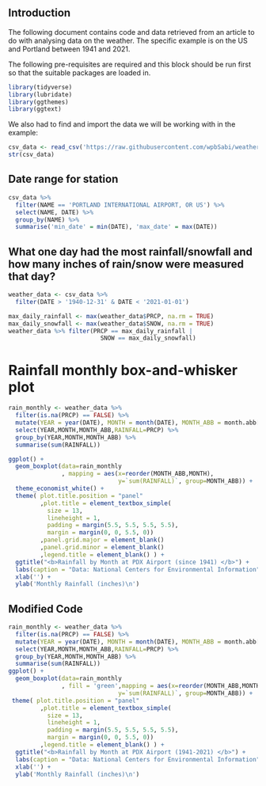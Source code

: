 ## Introduction

The following document contains code and data retrieved from an article to do with analysing data on the weather. The specific example is on the US and Portland between 1941 and 2021.

The following pre-requisites are required and this block should be run first so that the suitable packages are loaded in.

```{r}
library(tidyverse)
library(lubridate)
library(ggthemes)
library(ggtext)
```

We also had to find and import the data we will be working with in the example:

```{r}
csv_data <- read_csv('https://raw.githubusercontent.com/wpbSabi/weather/main/towardsDS/weather_towardsds.csv')
str(csv_data)
```

## Date range for station

```{r}
csv_data %>% 
  filter(NAME == 'PORTLAND INTERNATIONAL AIRPORT, OR US') %>%
  select(NAME, DATE) %>%
  group_by(NAME) %>%
  summarise('min_date' = min(DATE), 'max_date' = max(DATE))
```

## What one day had the most rainfall/snowfall and how many inches of rain/snow were measured that day?

```{r}
weather_data <- csv_data %>%
  filter(DATE > '1940-12-31' & DATE < '2021-01-01')

max_daily_rainfall <- max(weather_data$PRCP, na.rm = TRUE)
max_daily_snowfall <- max(weather_data$SNOW, na.rm = TRUE)
weather_data %>% filter(PRCP == max_daily_rainfall | 
                          SNOW == max_daily_snowfall)
```

# Rainfall monthly box-and-whisker plot

```{r}
rain_monthly <- weather_data %>%
  filter(is.na(PRCP) == FALSE) %>%
  mutate(YEAR = year(DATE), MONTH = month(DATE), MONTH_ABB = month.abb[MONTH]) %>%
  select(YEAR,MONTH,MONTH_ABB,RAINFALL=PRCP) %>%
  group_by(YEAR,MONTH,MONTH_ABB) %>%
  summarise(sum(RAINFALL))

ggplot() +
  geom_boxplot(data=rain_monthly
               , mapping = aes(x=reorder(MONTH_ABB,MONTH), 
                               y=`sum(RAINFALL)`, group=MONTH_ABB)) +
  theme_economist_white() + 
  theme( plot.title.position = "panel"
         ,plot.title = element_textbox_simple(
           size = 13,
           lineheight = 1,
           padding = margin(5.5, 5.5, 5.5, 5.5),
           margin = margin(0, 0, 5.5, 0))
         ,panel.grid.major = element_blank()
         ,panel.grid.minor = element_blank()
         ,legend.title = element_blank() ) +
  ggtitle("<b>Rainfall by Month at PDX Airport (since 1941) </b>") +
  labs(caption = "Data: National Centers for Environmental Information") +
  xlab('') +
  ylab('Monthly Rainfall (inches)\n')
```

## Modified Code

```{r}
rain_monthly <- weather_data %>%
  filter(is.na(PRCP) == FALSE) %>%
  mutate(YEAR = year(DATE), MONTH = month(DATE), MONTH_ABB = month.abb[MONTH]) %>%
  select(YEAR,MONTH,MONTH_ABB,RAINFALL=PRCP) %>%
  group_by(YEAR,MONTH,MONTH_ABB) %>%
  summarise(sum(RAINFALL))
ggplot() +
  geom_boxplot(data=rain_monthly
               , fill = 'green',mapping = aes(x=reorder(MONTH_ABB,MONTH), 
                               y=`sum(RAINFALL)`, group=MONTH_ABB)) +
 theme( plot.title.position = "panel"
         ,plot.title = element_textbox_simple(
           size = 13,
           lineheight = 1,
           padding = margin(5.5, 5.5, 5.5, 5.5),
           margin = margin(0, 0, 5.5, 0))
         ,legend.title = element_blank() ) +
  ggtitle("<b>Rainfall by Month at PDX Airport (1941-2021) </b>") +
  labs(caption = "Data: National Centers for Environmental Information") +
  xlab('') +
  ylab('Monthly Rainfall (inches)\n')
```
